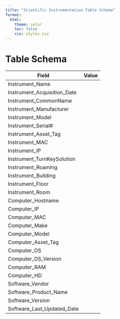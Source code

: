 ```yaml
---
title: "Scientific Instrumentation Table Schema"
format:
  html:
    theme: solar 
    toc: false
    css: styles.css
---
```


# Table Schema

| Field                          | Value |
|--------------------------------|-------|
| Instrument_Name                |       |
| Instrument_Acquisition_Date    |       |
| Instrument_CommonName          |       |
| Instrument_Manufacturer        |       |
| Instrument_Model               |       |
| Instrument_Serial#             |       |
| Instrument_Asset_Tag           |       |
| Instrument_MAC                 |       |
| Instrument_IP                  |       |
| Instrument_TurnKeySolution     |       |
| Instrument_Roaming             |       |
| Instrument_Building            |       |
| Instrument_Floor               |       |
| Instrument_Room                |       |
| Computer_Hostname              |       |
| Computer_IP                    |       |
| Computer_MAC                   |       |
| Computer_Make                  |       |
| Computer_Model                 |       |
| Computer_Asset_Tag             |       |
| Computer_OS                    |       |
| Computer_OS_Version            |       |
| Computer_RAM                   |       |
| Computer_HD                    |       |
| Software_Vendor                |       |
| Software_Product_Name          |       |
| Software_Version               |       |
| Software_Last_Updated_Date     |       |